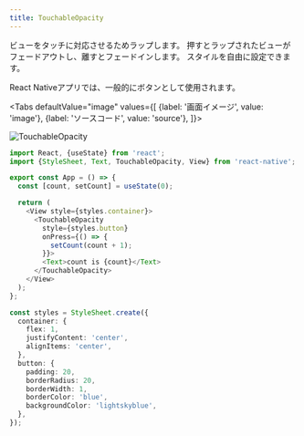 ```yaml
---
title: TouchableOpacity
---
```



ビューをタッチに対応させるためラップします。
押すとラップされたビューがフェードアウトし、離すとフェードインします。
スタイルを自由に設定できます。

React Nativeアプリでは、一般的にボタンとして使用されます。

<!-- textlint-disable ja-technical-writing/sentence-length,ja-technical-writing/max-comma,ja-spacing/ja-no-space-around-parentheses,jtf-style/3.3.かっこ類と隣接する文字の間のスペースの有無,ja-technical-writing/ja-no-mixed-period -->

<Tabs
  defaultValue="image"
  values={[
    {label: '画面イメージ', value: 'image'},
    {label: 'ソースコード', value: 'source'},
  ]}>

<!-- textlint-enable ja-technical-writing/sentence-length,ja-technical-writing/max-comma,ja-spacing/ja-no-space-around-parentheses,jtf-style/3.3.かっこ類と隣接する文字の間のスペースの有無,ja-technical-writing/ja-no-mixed-period -->

<TabItem value="image">

![TouchableOpacity](touchable-opacity.png)

</TabItem>

<TabItem value="source">

```typescript jsx title="/src/App.tsx"
import React, {useState} from 'react';
import {StyleSheet, Text, TouchableOpacity, View} from 'react-native';

export const App = () => {
  const [count, setCount] = useState(0);

  return (
    <View style={styles.container}>
      <TouchableOpacity
        style={styles.button}
        onPress={() => {
          setCount(count + 1);
        }}>
        <Text>count is {count}</Text>
      </TouchableOpacity>
    </View>
  );
};

const styles = StyleSheet.create({
  container: {
    flex: 1,
    justifyContent: 'center',
    alignItems: 'center',
  },
  button: {
    padding: 20,
    borderRadius: 20,
    borderWidth: 1,
    borderColor: 'blue',
    backgroundColor: 'lightskyblue',
  },
});
```

</TabItem>
</Tabs>
